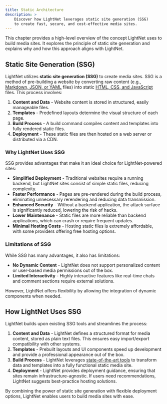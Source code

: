 ```yaml
---
title: Static Architecture
description: > 
    Discover how LightNet leverages static site generation (SSG) 
    to create fast, secure, and cost-effective media sites.
---
```


This chapter provides a high-level overview of the concept LightNet uses to build media sites. 
It explores the principle of static site generation and explains why and how this approach aligns with LightNet.

## Static Site Generation (SSG)

LightNet utilizes **static site generation (SSG)** to create media sites. 
SSG is a method of pre-building a website by converting raw content (e.g., [Markdown, JSON, or YAML](/start-here/guides/essential-skills) files) 
into static [HTML, CSS, and JavaScript](/start-here/guides/essential-skills) files. 
This process involves:

1. **Content and Data** - Website content is stored in structured, easily manageable files.
2. **Templates** - Predefined layouts determine the visual structure of each page.
3. **Build Process** - A build command compiles content and templates into fully rendered static files.
4. **Deployment** - These static files are then hosted on a web server or distributed via a CDN.

### Why LightNet Uses SSG

SSG provides advantages that make it an ideal choice for LightNet-powered sites:

- **Simplified Deployment** - Traditional websites require a running backend, but LightNet sites consist of simple static files, 
    reducing complexity.
- **Faster Performance** - Pages are pre-rendered during the build process, eliminating unnecessary rerendering and reducing 
    data transmission.
- **Enhanced Security** - Without a backend application, the attack surface is significantly reduced, lowering the risk of hacks.
- **Lower Maintenance** - Static files are more reliable than backend applications, which can crash or require frequent updates.
- **Minimal Hosting Costs** - Hosting static files is extremely affordable, with some providers offering free hosting options.

### Limitations of SSG

While SSG has many advantages, it also has limitations:

- **No Dynamic Content** - LightNet does not support personalized content or user-based media permissions out of the box.
- **Limited Interactivity** - Highly interactive features like real-time chats and comment sections require external solutions.

However, LightNet offers flexibility by allowing the integration of dynamic components when needed.

## How LightNet Uses SSG

LightNet builds upon existing SSG tools and streamlines the process:

1. **Content and Data** - LightNet defines a structured format for media content, stored as plain text files. 
    This ensures easy import/export compatibility with other systems.
2. **Templates** - Prebuilt layouts and UI components speed up development and provide a professional appearance out of the box.
3. **Build Process** - LightNet leverages [state-of-the-art tools](/build/astro) to transform data and templates into a fully functional static 
    media site.
4. **Deployment** - LightNet provides deployment guidance, ensuring that sites remain infrastructure-agnostic. If users need 
    recommendations, LightNet suggests best-practice hosting solutions.

By combining the power of static site generation with flexible deployment options, LightNet enables users to build media sites with ease.
